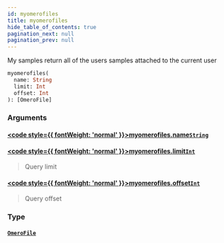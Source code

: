 ```yaml
---
id: myomerofiles
title: myomerofiles
hide_table_of_contents: true
pagination_next: null
pagination_prev: null
---
```








My samples return all of the users samples attached to the current user

```graphql
myomerofiles(
  name: String
  limit: Int
  offset: Int
): [OmeroFile]
```


### Arguments

#### [<code style={{ fontWeight: 'normal' }}>myomerofiles.<b>name</b></code>](#)<Bullet />[`String`](/docs/schemas/mikro/scalars/string) <Badge class="secondary" text="scalar"/>
> 
> 

#### [<code style={{ fontWeight: 'normal' }}>myomerofiles.<b>limit</b></code>](#)<Bullet />[`Int`](/docs/schemas/mikro/scalars/int) <Badge class="secondary" text="scalar"/>
> Query limit
> 

#### [<code style={{ fontWeight: 'normal' }}>myomerofiles.<b>offset</b></code>](#)<Bullet />[`Int`](/docs/schemas/mikro/scalars/int) <Badge class="secondary" text="scalar"/>
> Query offset
> 

### Type

#### [`OmeroFile`](/docs/schemas/mikro/objects/omero-file) <Badge class="secondary" text="object"/>
> 
> 





